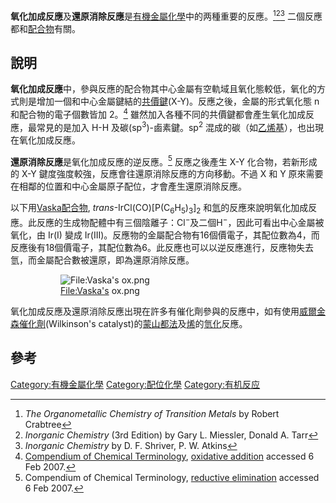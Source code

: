 '''氧化加成反應'''及'''還原消除反應'''是[[有機金屬化學|有機金屬化學]]中的两種重要的反應。<ref>''The Organometallic Chemistry of Transition Metals'' by Robert Crabtree</ref><ref>''Inorganic Chemistry'' (3rd Edition) by Gary L. Miessler, Donald A. Tarr</ref><ref>''Inorganic Chemistry'' by D. F. Shriver, P. W. Atkins</ref> 二個反應都和[[配合物|配合物]]有關。

==說明==
'''氧化加成反應'''中，參與反應的配合物其中心金屬有空軌域且氧化態較低，氧化的方式則是增加一個和中心金屬鍵結的[[共價鍵|共價鍵]](X-Y)。反應之後，金屬的形式氧化態 n 和配合物的電子個數皆加 2。<ref>[[Compendium_of_Chemical_Terminology|Compendium of Chemical Terminology]], [http://goldbook.iupac.org/O04367.html oxidative addition] {{Wayback|url=http://goldbook.iupac.org/O04367.html |date=20090108171149 }} accessed 6 Feb 2007.</ref> 雖然加入各種不同的共價鍵都會產生氧化加成反應，最常見的是加入 H-H 及碳(sp<sup>3</sup>)-鹵素鍵。sp<sup>2</sup> 混成的碳（如[[乙烯基|乙烯基]]），也出現在氧化加成反應。

'''還原消除反應'''是氧化加成反應的逆反應。<ref>Compendium of Chemical Terminology, [http://goldbook.iupac.org/R05223.html reductive elimination] {{Wayback|url=http://goldbook.iupac.org/R05223.html |date=20090509182653 }} accessed 6 Feb 2007.</ref> 反應之後產生 X-Y 化合物，若新形成的 X-Y 鍵度強度較強，反應會往還原消除反應的方向移動。不過 X 和 Y 原來需要在相鄰的位置和中心金屬原子配位，才會產生還原消除反應。

以下用[[Vaska配合物|Vaska配合物]], ''trans''-IrCl(CO)[P(C<sub>6</sub>H<sub>5</sub>)<sub>3</sub>]<sub>2</sub> 和[[氫|氫]]的反應來說明氧化加成反應。此反應的生成物配體中有三個陰離子：Cl<sup>−</sup>及二個H<sup>−</sup>，因此可看出中心金屬被氧化，由 Ir(I) 變成 Ir(III)。反應物的金屬配合物有16個價電子，其配位數為4，而反應後有18個價電子，其配位數為6。此反應也可以以逆反應進行，反應物失去氫，而金屬配合數被還原，即為還原消除反應。 

:[[File:Vaska's_ox.png|File:Vaska's ox.png]]

氧化加成反應及還原消除反應出現在許多有催化劑參與的反應中，如有使用[[威爾金森催化劑|威爾金森催化劑]](Wilkinson's catalyst)的[[蒙山都法|蒙山都法]]及[[烯|烯]]的[[氫化|氫化]]反應。

==參考==
<references/>

{{Organometallics}}

[[Category:有機金屬化學|Category:有機金屬化學]]
[[Category:配位化學|Category:配位化學]]
[[Category:有机反应|Category:有机反应]]